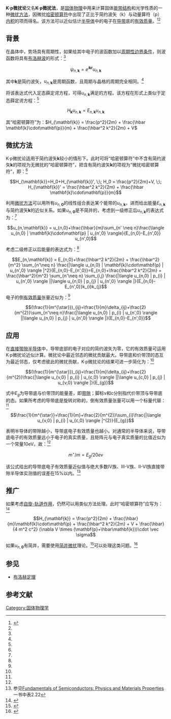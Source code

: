 {{TA
|G1=物理
}}
'''K·p微扰论'''又名'''K·p微扰法'''，是[[固体物理|固体物理]]中用来计算固体[[能带结构|能带结构]]和光学性质的一种[[微扰论|微扰方法]]，因微扰[[哈密顿算符|哈密顿算符]]中出现了正比于简约波矢（k）与动量算符（p）[[内积|内积]]的项而得名。该方法可以近似估计[[半导体|半导体]]中的电子在[[导带|导带]]底的[[有效质量|有效质量]]。<ref name="黄书">{{cite book|title=固体物理学|author=[[黄昆|黄昆]]、韩汝琦|page=p328|year=1988|publisher=高等教育出版社}}</ref><ref name=Kittel/>

==背景==
在晶体中，势场具有周期性，如果给其中电子的波函数加以[[玻恩-冯·卡门边界条件|周期性边界条件]]，则波函数将具有[[布洛赫波|布洛赫波]]的形式：<ref name="黄书"/>

:<math>\psi_{n,\mathbf{k}}=e^{i\mathbf{k}\mathbf{r}}u_{n,\mathbf{k}}</math>

其中<math>\mathbf{k}</math>是简约波矢，<math>u_{n,\mathbf{k}}</math>是周期函数，且周期与晶格的周期完全相同。<ref name="黄书"/>

将该表达式代入定态薛定谔方程，可得<math>u_{n,\mathbf{k}}</math>满足的方程。该方程在形式上类似于定态薛定谔方程：<ref name="黄书"/>
:<math>H_{\mathbf{k}} u_{n,\mathbf{k}}=E_{n,\mathbf{k}}u_{n,\mathbf{k}}</math>

其“哈密顿算符”为：<math>H_{\mathbf{k}} = \frac{p^2}{2m} + \frac{\hbar \mathbf{k}\cdot\mathbf{p}}{m} + \frac{\hbar^2 k^2}{2m}  + V </math>

==微扰方法==
K·p微扰论适用于简约波矢<math>\mathbf{k}</math>较小的情形下。此时可将“哈密顿算符”中不含有简约波矢<math>\mathbf{k}</math>的项视为无微扰的“哈密顿算符”，把含有简约波矢<math>\mathbf{k}</math>的项视为“微扰哈密顿算符”，即：<ref name="黄书"/>
:<math>H_{\mathbf{k}}=H_0+H_{\mathbf{k}}', \;\; H_0 = \frac{p^2}{2m}+V, \;\; H_{\mathbf{k}}' = \frac{\hbar^2 k^2}{2m} + \frac{\hbar \mathbf{k}\cdot\mathbf{p}}{m}</math>

利用[[微扰论|微扰方法]]可以用所有<math>u_{n,\mathbf{0}}</math>的线性组合表达某个能带的<math>u_{n,\mathbf{k}}</math>，进而给出能量<math>E_{n,\mathbf{k}}</math>与简约波矢<math>\mathbf{k}</math>的近似关系。如果<math>u_{n,\mathbf{0}}</math>是不简并的，考虑到一级修正后<math>u_{n,\mathbf{k}}</math>的表达式为：<ref name="黄书"/>
:<math>u_{n,\mathbf{k}} = u_{n,0}+\frac{\hbar}{m}\sum_{n' \neq n}\frac{\langle u_{n,0} | \mathbf{k}\cdot\mathbf{p} | u_{n',0} \rangle}{E_{n,0}-E_{n',0}} u_{n',0}</math>

考虑二级修正以后能量的表达式为：<ref name="黄书"/>
:<math>E_{n,\mathbf{k}} = E_{n,0}+\frac{\hbar^2 k^2}{2m} + \frac{\hbar^2}{m^2} \sum_{n'\neq n} \frac{|\langle u_{n,0} | \mathbf{k}\cdot\mathbf{p} | u_{n',0} \rangle |^2}{E_{n,0}-E_{n',0}}=E_{n,0}+\frac{\hbar^2 k^2}{2m} + \frac{\hbar^2}{m^2} \sum_{n'\neq n} \sum_{i,j} \frac{|\langle u_{n,0} | p_{i} | u_{n',0} \rangle ||\langle u_{n,0} | p_{j} | u_{n',0} \rangle |}{E_{n,0}-E_{n',0}}k_{i}k_{j}</math>

电子的倒[[有效质量|有效质量]]张量近似为：<ref name="黄书"/>
:<math>(\frac{1}{m^{\star}})_{ij}=\frac{1}{m}\delta_{ij}+\frac{2}{m^{2}}\sum_{n'\neq n}\frac{|\langle u_{n,0} | p_{i} | u_{n',0} \rangle ||\langle u_{n,0} | p_{j} | u_{n',0} \rangle |}{E_{n,0}-E_{n',0}}</math>

== 应用 ==
在[[直接带隙半导体|直接带隙半导体]]中，导带底部的电子对应的简约波矢为零，它的有效质量可运用K·p微扰论近似计算。微扰论中最近邻态的微扰贡献最大。导带底和价带顶的态互为最近邻态，仅考虑彼此的微扰贡献，K·p微扰论的结果可进一步简化为：<ref name="黄书"/>
:<math>(\frac{1}{m^{\star}})_{ij}=\frac{1}{m}\delta_{ij}+\frac{2}{m^{2}}\frac{|\langle u_{v,0} | p_{i} | u_{c,0} \rangle ||\langle u_{c,0} | p_{j} | u_{v,0} \rangle |}{E_{g}}</math>

式中<math>E_{g}</math>为导带底与价带顶的能量差，即[[带隙|带隙]]；脚标v和c分别指代价带顶与导带底的态。如果所考虑的导带底是旋转对称的，倒有效质量张量可以用一个标量代替：<ref name="黄书"/>
:<math>\frac{1}{m^{\star}}=\frac{1}{m}+\frac{2}{m^{2}}\sum_{i}\frac{|\langle u_{v,0} | p_{i} | u_{c,0} \rangle |^{2}}{E_{g}}</math>

表明半导体的带隙越小，导带底电子有效质量也越小。对通常的半导体来说，导带底电子的有效质量远小于电子的真实质量，且矩阵元与电子真实质量的比值近似为一个常量10eV。故：<ref name="黄书"/>
:<math>{m^{\star}}/m=E_{g}/20ev</math>

该公式给出的导带底电子有效质量近似值与绝大多数IV族、III-V族、II-VI族直接带隙半导体实测值的误差在15%以内。<ref name=Table2.22>参见[http://books.google.com/books?id=W9pdJZoAeyEC&pg=PA244&dq=isbn:3540254706#PPA71,M1 Fundamentals of Semiconductors: Physics and Materials Properties] {{Wayback|url=http://books.google.com/books?id=W9pdJZoAeyEC&pg=PA244&dq=isbn:3540254706#PPA71,M1 |date=20170421012028 }}一书中表2.22</ref>

== 推广 ==
如果考虑[[自旋-轨道作用|自旋-轨道作用]]，仍然可以用类似方法处理。此时“哈密顿算符”应写为：<ref name=Kittel>
{{cite book
 |author=C. Kittel
 |year=1987
 |title=Quantum Theory of Solids
 |url=https://archive.org/details/quantumtheorysol00kitt
 |edition=Second Revised Printing
 |pages=[https://archive.org/details/quantumtheorysol00kitt/page/n200 186]–190
 |isbn=0-471-62412-8
 |publisher=[[Wiley|Wiley]]
 |location=New York
}}</ref>
:<math>H_{\mathbf{k}} = \frac{p^2}{2m} + \frac{\hbar}{m}\mathbf{k}\cdot\mathbf{p} + \frac{\hbar^2 k^2}{2m}  + V + \frac{\hbar}{4 m^2 c^2} (\nabla V \times (\mathbf{p}+\hbar\mathbf{k}))\cdot \vec \sigma </math>

如果<math>u_{n,\mathbf{0}}</math>有简并，需要使用[[简并微扰|简并微扰]]理论。<ref name=Yu2.6>{{cite book
 |author=P. Yu, M. Cardona
 |year=2005
 |title=Fundamentals of Semiconductors: Physics and Materials Properties
 |url=http://books.google.com/books?id=W9pdJZoAeyEC&pg=PA244&dq=isbn=3540254706#PPA68,M1
 |edition=3rd
 |page=Section 2.6, pp. 68 ''ff'
 |nopp=yes
 |publisher=[[Springer|Springer]]
 |isbn=3-540-25470-6
 |access-date=2016-06-19
 |archive-date=2017-04-21
 |archive-url=https://web.archive.org/web/20170421012354/https://books.google.com/books?id=W9pdJZoAeyEC&pg=PA244&dq=isbn=3540254706#PPA68,M1
 |dead-url=no
 }}</ref>{{link-en|Luttinger–Kohn模型|Luttinger–Kohn model}}可以处理这类问题。<ref>
{{cite journal
 |author=J. M. Luttinger, W. Kohn
 |year=1955
 |title=Motion of Electrons and Holes in Perturbed Periodic Fields
 |journal=[[Physical_Review|Physical Review]]
 |volume=97 |issue= |pages=869
 |doi=10.1103/PhysRev.97.869
|bibcode = 1955PhRv...97..869L }}</ref>

==参见==
*[[布洛赫定理|布洛赫定理]]
==参考文献==
{{reflist}}
{{固体物理学}}
[[Category:固体物理学|Category:固体物理学]]